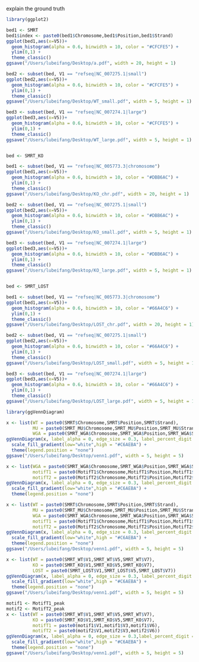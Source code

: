 explain the ground truth
```R
library(ggplot2)

bed1 <- SMRT
bed1$index <- paste0(bed1$Chromosome,bed1$Position,bed1$Strand)
ggplot(bed1,aes(x=V5))+
  geom_histogram(alpha = 0.6, binwidth = 10, color = "#CFCFE5") +
  ylim(0,1) +
  theme_classic()
ggsave("/Users/lubeifang/Desktop/a.pdf", width = 20, height = 1)

bed2 <- subset(bed, V1 == "refseq|NC_007275.1|small")
ggplot(bed2,aes(x=V5))+
  geom_histogram(alpha = 0.6, binwidth = 10, color = "#CFCFE5") +
  ylim(0,1) +
  theme_classic()
ggsave("/Users/lubeifang/Desktop/WT_small.pdf", width = 5, height = 1)

bed3 <- subset(bed, V1 == "refseq|NC_007274.1|large")
ggplot(bed3,aes(x=V5))+
  geom_histogram(alpha = 0.6, binwidth = 10, color = "#CFCFE5") +
  ylim(0,1) +
  theme_classic()
ggsave("/Users/lubeifang/Desktop/WT_large.pdf", width = 5, height = 1)


bed <- SMRT_KO

bed1 <- subset(bed, V1 == "refseq|NC_005773.3|chromosome")
ggplot(bed1,aes(x=V5))+
  geom_histogram(alpha = 0.6, binwidth = 10, color = "#DBB6AC") +
  ylim(0,1) +
  theme_classic()
ggsave("/Users/lubeifang/Desktop/KO_chr.pdf", width = 20, height = 1)

bed2 <- subset(bed, V1 == "refseq|NC_007275.1|small")
ggplot(bed2,aes(x=V5))+
  geom_histogram(alpha = 0.6, binwidth = 10, color = "#DBB6AC") +
  ylim(0,1) +
  theme_classic()
ggsave("/Users/lubeifang/Desktop/KO_small.pdf", width = 5, height = 1)

bed3 <- subset(bed, V1 == "refseq|NC_007274.1|large")
ggplot(bed3,aes(x=V5))+
  geom_histogram(alpha = 0.6, binwidth = 10, color = "#DBB6AC") +
  ylim(0,1) +
  theme_classic()
ggsave("/Users/lubeifang/Desktop/KO_large.pdf", width = 5, height = 1)


bed <- SMRT_LOST

bed1 <- subset(bed, V1 == "refseq|NC_005773.3|chromosome")
ggplot(bed1,aes(x=V5))+
  geom_histogram(alpha = 0.6, binwidth = 10, color = "#66A4C6") +
  ylim(0,1) +
  theme_classic()
ggsave("/Users/lubeifang/Desktop/LOST_chr.pdf", width = 20, height = 1)

bed2 <- subset(bed, V1 == "refseq|NC_007275.1|small")
ggplot(bed2,aes(x=V5))+
  geom_histogram(alpha = 0.6, binwidth = 10, color = "#66A4C6") +
  ylim(0,1) +
  theme_classic()
ggsave("/Users/lubeifang/Desktop/LOST_small.pdf", width = 5, height = 1)

bed3 <- subset(bed, V1 == "refseq|NC_007274.1|large")
ggplot(bed3,aes(x=V5))+
  geom_histogram(alpha = 0.6, binwidth = 10, color = "#66A4C6") +
  ylim(0,1) +
  theme_classic()
ggsave("/Users/lubeifang/Desktop/LOST_large.pdf", width = 5, height = 1)

```


```R
library(ggVennDiagram)

x <- list(WT = paste0(SMRT$Chromosome,SMRT$Position,SMRT$Strand),
          MU = paste0(SMRT_MU$Chromosome,SMRT_MU$Position,SMRT_MU$Strand),
          WGA = paste0(SMRT_WGA$Chromosome,SMRT_WGA$Position,SMRT_WGA$Strand))
ggVennDiagram(x, label_alpha = 0, edge_size = 0.3, label_percent_digit = 2) +
  scale_fill_gradient(low="white",high = "#C6AEBA") +
  theme(legend.position = "none")
ggsave("/Users/lubeifang/Desktop/venn1.pdf", width = 5, height = 5)

x <- list(WGA = paste0(SMRT_WGA$Chromosome,SMRT_WGA$Position,SMRT_WGA$Strand),
          motifT1 = paste0(MotifT1$Chromosome,MotifT1$Position,MotifT1$Strand),
          motifT2 = paste0(MotifT2$Chromosome,MotifT2$Position,MotifT2$Strand))
ggVennDiagram(x, label_alpha = 0, edge_size = 0.3, label_percent_digit = 2) +
  scale_fill_gradient(low="white",high = "#C6AEBA") +
  theme(legend.position = "none")

x <- list(WT = paste0(SMRT$Chromosome,SMRT$Position,SMRT$Strand),
          MU = paste0(SMRT_MU$Chromosome,SMRT_MU$Position,SMRT_MU$Strand),
          WGA = paste0(SMRT_WGA$Chromosome,SMRT_WGA$Position,SMRT_WGA$Strand),
          motifT1 = paste0(MotifT1$Chromosome,MotifT1$Position,MotifT1$Strand),
          motifT2 = paste0(MotifT2$Chromosome,MotifT2$Position,MotifT2$Strand))
ggVennDiagram(x, label_alpha = 0, edge_size = 0.3, label_percent_digit = 2) +
  scale_fill_gradient(low="white",high = "#C6AEBA") +
  theme(legend.position = "none")
ggsave("/Users/lubeifang/Desktop/venn1.pdf", width = 5, height = 5)

x <- list(WT = paste0(SMRT_WT$V1,SMRT_WT$V5,SMRT_WT$V7),
          KO = paste0(SMRT_KO$V1,SMRT_KO$V5,SMRT_KO$V7),
          LOST = paste0(SMRT_LOST$V1,SMRT_LOST$V5,SMRT_LOST$V7))
ggVennDiagram(x, label_alpha = 0, edge_size = 0.3, label_percent_digit = 2) +
  scale_fill_gradient(low="white",high = "#C6AEBA") +
  theme(legend.position = "none")
ggsave("/Users/lubeifang/Desktop/venn1.pdf", width = 5, height = 5)

motif1 <- MotifT1_peak
motif2 <- MotifT2_peak
x <- list(WT = paste0(SMRT_WT$V1,SMRT_WT$V5,SMRT_WT$V7),
          KO = paste0(SMRT_KO$V1,SMRT_KO$V5,SMRT_KO$V7),
          motifT1 = paste0(motif1$V1,motif1$V3,motif1$V6),
          motifT2 = paste0(motif2$V1,motif2$V3,motif2$V6))
ggVennDiagram(x, label_alpha = 0, edge_size = 0.3,label_percent_digit = 2) +
  scale_fill_gradient(low="white",high = "#C6AEBA") +
  theme(legend.position = "none")
ggsave("/Users/lubeifang/Desktop/venn1.pdf", width = 5, height = 5)

```


